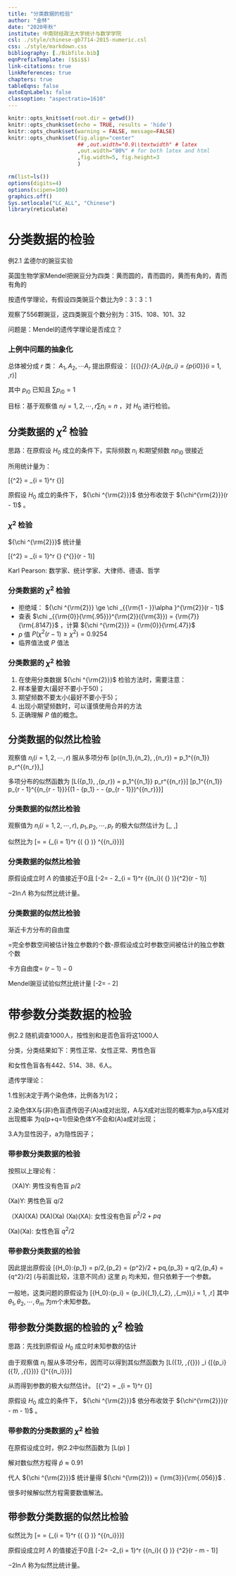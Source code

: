 ```yaml
---
title: "分类数据的检验"
author: "金林"
date: "2020年秋"
institute: 中南财经政法大学统计与数学学院
csl: ./style/chinese-gb7714-2015-numeric.csl
css: ./style/markdown.css
bibliography: [./Bibfile.bib]
eqnPrefixTemplate: ($$i$$)
link-citations: true
linkReferences: true
chapters: true
tableEqns: false
autoEqnLabels: false
classoption: "aspectratio=1610"
---
```


```r
knitr::opts_knit$set(root.dir = getwd())
knitr::opts_chunk$set(echo = TRUE, results = 'hide')
knitr::opts_chunk$set(warning = FALSE, message=FALSE)
knitr::opts_chunk$set(fig.align="center"
                      ## ,out.width="0.9\\textwidth" # latex
                      ,out.width="80%" # for both latex and html
                      ,fig.width=5, fig.height=3
                      )
```

```r
rm(list=ls())
options(digits=4)
options(scipen=100)
graphics.off()
Sys.setlocale("LC_ALL", "Chinese")
library(reticulate)
```

# 分类数据的检验

例2.1 孟德尔的豌豆实验

英国生物学家Mendel把豌豆分为四类：黄而圆的，青而圆的，黄而有角的，青而有角的

按遗传学理论，有假设四类豌豆个数比为9：3：3：1

观察了556颗豌豆，这四类豌豆个数分别为：315、108、101、32

问题是：Mendel的遗传学理论是否成立？

### 上例中问题的抽象化

总体被分成 $r$ 类： ${A_1},{A_2}, \cdots {A_r}$ 提出原假设：
\[{{\rm{H}}_{\rm{0}}}:{A_i}{p_i} = {p_{i0}}(i = 1, \cdots ,r)\] 

其中  ${p_{i0}}$  已知且  $\sum {{p_{i0}} = 1}$ 

目标：基于观察值  ${n_i}i = 1,2, \cdots ,r\sum {{n_i} = n}$ ，对  ${H_0}$  进行检验。

## 分类数据的  ${\chi ^2}$  检验

思路：在原假设  ${H_0}$  成立的条件下，实际频数  ${n_i}$ 和期望频数  $n{p_{i0}}$  很接近

所用统计量为：

\[{\chi ^2} = \sum\limits_{i = 1}^r {\frac{{{{({n_i} - n{p_{i0}})}^2}}}{{n{p_{i0}}}}}\] 

原假设  ${H_0}$  成立的条件下， ${\chi ^{\rm{2}}}$  依分布收敛于  ${\chi^{\rm{2}}}(r - 1)$  。

### ${\chi ^2}$ 检验

${\chi ^{\rm{2}}}$  统计量

\[{\chi ^2} = \sum\limits_{i = 1}^r {\frac{{{{({n_i} -
n{p_{i0}})}^2}}}{{n{p_{i0}}}}} \sim {\chi ^{\rm{2}}}(r - 1)\] 

Karl Pearson: 数学家、统计学家、大律师、德语、哲学

### 分类数据的  ${\chi ^2}$  检验

- 拒绝域： ${\chi ^{\rm{2}}} \ge \chi _{{\rm{1 - }}\alpha }^{\rm{2}}(r - 1)$ 
- 查表  $\chi _{{\rm{0}}{\rm{.95}}}^{\rm{2}}({\rm{3}}) = {\rm{7}}{\rm{.8147}}$
  ，计算  ${\chi ^{\rm{2}}} = {\rm{0}}{\rm{.47}}$ 
- $p$  值  $P({\chi ^2}(r - 1) \ge {\chi ^2}) = 0.9254$ 
- 临界值法或  $P$  值法

### 分类数据的  ${\chi ^2}$  检验

1. 在使用分类数据  ${\chi ^{\rm{2}}}$  检验方法时，需要注意：
2. 样本量要大(最好不要小于50)；
3. 期望频数不要太小(最好不要小于5)；
4. 出现小期望频数时，可以谨慎使用合并的方法
5. 正确理解  $P$  值的概念。

## 分类数据的似然比检验

观察值  ${n_i}(i = 1,2, \cdots ,r)$  服从多项分布 
 \[p({n_1},{n_2}, \cdots ,{n_r}) = \frac{{n!}}{{{n_1}!{n_2}! \cdots {n_r}!}}p_1^{{n_1}} \cdots p_r^{{n_r}},\sum {{n_i} = n}\] 
   
多项分布的似然函数为
\[L({p_1}, \cdots ,{p_r}) = \frac{{n!}}{{{n_1}!{n_2}! \cdots {n_r}!}}p_1^{{n_1}}
\cdots p_r^{{n_r}}\] 
\[\propto p_1^{{n_1}} \cdots p_{r - 1}^{{n_{r - 1}}}{(1 - {p_1} -  \cdots  - {p_{r - 1}})^{{n_r}}}\]

### 分类数据的似然比检验

观察值为 ${n_i}(i = 1,2, \cdots ,r)$,  ${p_1},{p_2}, \cdots ,{p_r}$  的极大似然估计为
\[\frac{n_1}{n},\frac{n_2}{n}, \cdots ,\frac{n_r}{n}\]

似然比为
\[\Lambda  = \frac{{p_{10}^{{n_1}} \cdots p_{r0}^{{n_r}}}}{{\mathop {Sup}\limits_{{p_1} \cdots {p_r}} (p_1^{{n_1}} \cdots p_r^{{n_r}})}} = {\prod\nolimits_{i = 1}^r {\left( {\frac{{n{p_{i0}}}}{{{n_i}}}} \right)} ^{{n_i}}}\]

### 分类数据的似然比检验

原假设成立时  $\Lambda$  的值接近于0且
\[-2\ln \Lambda  =  - 2\sum\nolimits_{i = 1}^r {{n_i}\ln \left(
{\frac{{{p_{i0}}}}{{{n_i}/n}}} \right)}\sim {\chi ^2}(r - 1)\]

$-2\ln \Lambda$  称为似然比统计量。

### 分类数据的似然比检验

渐近卡方分布的自由度

=完全参数空间被估计独立参数的个数-原假设成立时参数空间被估计的独立参数个数

卡方自由度= $(r-1)-0$

Mendel豌豆试验似然比统计量
\[-2\ln \Lambda  =  - 2\left[ {315\ln \left( {\frac{9}{{16}} \div
\frac{{315}}{{556}}} \right) +  \cdots  + 32\ln \left( {\frac{1}{{16}} \div
\frac{{32}}{{556}}} \right)} \right]=0.48\]

# 带参数分类数据的检验

例2.2 随机调查1000人，按性别和是否色盲将这1000人

分类，分类结果如下：男性正常、女性正常、男性色盲

和女性色盲各有442、514、38、6人。

遗传学理论：

1.性别决定于两个染色体，比例各为1/2；
 
2.染色体X与(非)色盲遗传因子(A)a成对出现，A与X成对出现的概率为p,a与X成对出现概率
 为q(p+q=1)但染色体Y不会和(A)a成对出现；
 
3.A为显性因子，a为隐性因子；

### 带参数分类数据的检验

按照以上理论有：

 （XA)Y:      男性没有色盲      $p/2$

  (Xa)Y:     男性色盲         $q/2$
 
 （XA)(XA)  (XA)(Xa) (Xa)(XA): 女性没有色盲        ${p^2}/2 + pq$ 

  (Xa)(Xa):  女性色盲            ${q^2}/2$ 

### 带参数分类数据的检验

因此提出原假设
\[{H_0}:{p_1} = p/2,{p_2} = {p^2}/2 + pq,{p_3} = q/2,{p_4} = {q^2}/2\] 
(与前面比较，注意不同点)
这里  ${p_i}$  均未知，但只依赖于一个参数。

一般地，这类问题的原假设为
\[{H_0}:{p_i} = {p_i}({\theta _1},{\theta _2}, \cdots ,{\theta _m}),i = 1, \cdots ,r\] 
其中  ${\theta _1},{\theta _2}, \cdots ,{\theta _m}$  为m个未知参数。

## 带参数分类数据的检验的  ${\chi ^2}$  检验

思路：先找到原假设  ${H_0}$  成立时未知参数的估计

由于观察值  ${n_i}$  服从多项分布，因而可以得到其似然函数为
\[L({\theta _1}, \cdots ,{\theta _{\rm{m}}}) \propto \prod\limits_i
{[{p_i}({\theta _1}, \cdots ,{\theta _{\rm{m}}})} {]^{{n_i}}}\]

从而得到参数的极大似然估计。 
\[{\chi ^2} = \sum\limits_{i = 1}^r {\frac{{{{({n_i} - n{{\hat p}_i})}^2}}}{{n{{\hat p}_i}}}}\] 
  
原假设  ${H_0}$  成立的条件下， ${\chi ^{\rm{2}}}$  依分布收敛于  ${\chi^{\rm{2}}}(r - m - 1)$  。

### 带参数的分类数据的  ${\chi ^2}$  检验

在原假设成立时，例2.2中似然函数为
\[L(p) \propto {\left( {\frac{p}{2}} \right)^{442}}{\left( {\frac{{{p^2}}}{2} + pq} \right)^{514}}{\left( {\frac{q}{2}} \right)^{38}}{\left( {\frac{{{q^2}}}{2}} \right)^6}\] 

解对数似然方程得  $\hat p \approx 0.91$ 

代人  ${\chi ^{\rm{2}}}$  统计量得  ${\chi ^{\rm{2}}} = {\rm{3}}{\rm{.056}}$            .

很多时候解似然方程需要数值解法。

## 带参数分类数据的似然比检验

似然比为
\[\Lambda  = \frac{{\hat p_{\rm{1}}^{{n_1}} \cdots \hat p_r^{{n_r}}}}{{\mathop
{Sup}\limits_{{p_1} \cdots {p_r}} (p_1^{{n_1}} \cdots p_r^{{n_r}})}} =
{\prod\nolimits_{i = 1}^r {\left( {\frac{{n{{\hat p}_i}}}{{{n_i}}}} \right)}
^{{n_i}}}\]

原假设成立时  $\Lambda$  的值接近于0且
\[-2\ln \Lambda  = -2\sum\nolimits_{i = 1}^r {{n_i}\ln \left( {\frac{{{{\hat
p}_i}}}{{{n_i}/n}}} \right)} \sim {\chi ^2}(r - m - 1)\] 

$-2\ln \Lambda$  称为似然比统计量。

